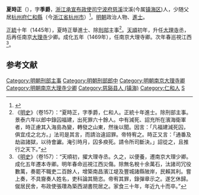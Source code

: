 '''夏時正'''（{{bd|1412年||1499年|catIdx=}}），字'''季爵'''，[[浙江承宣布政使司|浙江承宣布政使司]][[宁波府|宁波府]][[慈溪县|慈溪]]汶溪(今属[[镇海区_(宁波市)|镇海区]])人，少随父居[[杭州府|杭州府]][[仁和縣|仁和縣]]（今[[浙江省|浙江省]][[杭州市|杭州市]]）<ref name="夏時正籍贯">{{cite web |url=http://www.tangqi.gov.cn/lsmr.aspx |title=夏时正（1411~1499） |publisher=[[浙江省|浙江省]][[杭州市|杭州市]][[余杭区|余杭区]]塘栖镇人民政府 |accessdate=2012年4月18日 |language=zh-hans |deadurl=yes |archiveurl=https://web.archive.org/web/20111221224323/http://www.tangqi.gov.cn/lsmr.aspx |archivedate=2011年12月21日 }}</ref>。[[明朝|明朝]]政治人物、[[進士|進士]]。

[[正统_(年号)|正統]]十年（1445年），夏時正舉進士、除[[刑部|刑部]]主事<ref>《[[明史|明史]]》（卷157）：“夏時正，字季爵，仁和人。正統十年進士。除刑部主事。景泰六年以郎中錄囚福建，出死罪六十餘人。中有減死、詔充所在濱海衛軍者，時正慮其入海島為變，轉發之山東，然後以聞。因言：「凡福建減死囚，俱宜戍之北方。」法司是其言，而請治違詔罪。帝特宥之。時正又言：「通番及劫盜諸獄，以待會讞。淹引時月，囚多瘐死。請令所司斷決。」詔從之，且推行之天下。”</ref>。[[天顺_(明朝)|天順]]初年，升任[[大理寺|大理寺]]丞，后再任南京[[大理寺|大理寺]]少卿。成化五年（1469年），任南京大理寺卿。次年春巡視江西<ref>《[[明史|明史]]》（卷157）：“天順初，擢大理寺丞。久之，以便養，遷南京大理少卿。成化五年遷本寺卿。明年春命巡視江西災傷。除無名稅十余萬石，汰諸司冗役數萬，奏罷不職吏二百餘人，增築南昌濱江堤及豐城諸縣陂岸，民賴其利。嘗上奏，不具齎奏人姓名，吏科論其簡恣。帝宥其罪，錄彈章示之。遂乞休歸。僦居民舍，布政使張瓚為築西湖書院居之。家食三十年，年近九十而卒。”</ref>。

==参考文献==
{{wikisource|明史/卷157}}
<div class="references-small">
<references />
</div>

{{正統十年乙丑科殿試金榜}}
{{明朝官员小作品}}
{{DEFAULTSORT:Xia夏}}
[[Category:明朝刑部主事|Category:明朝刑部主事]]
[[Category:明朝刑部郎中|Category:明朝刑部郎中]]
[[Category:明朝南京大理寺卿|Category:明朝南京大理寺卿]]
[[Category:明朝南京大理寺少卿|Category:明朝南京大理寺少卿]]
[[Category:慈谿县人_(镇海)|Category:慈谿县人 (镇海)]]
[[Category:仁和人|Category:仁和人]]
[[Category:夏姓|S]]